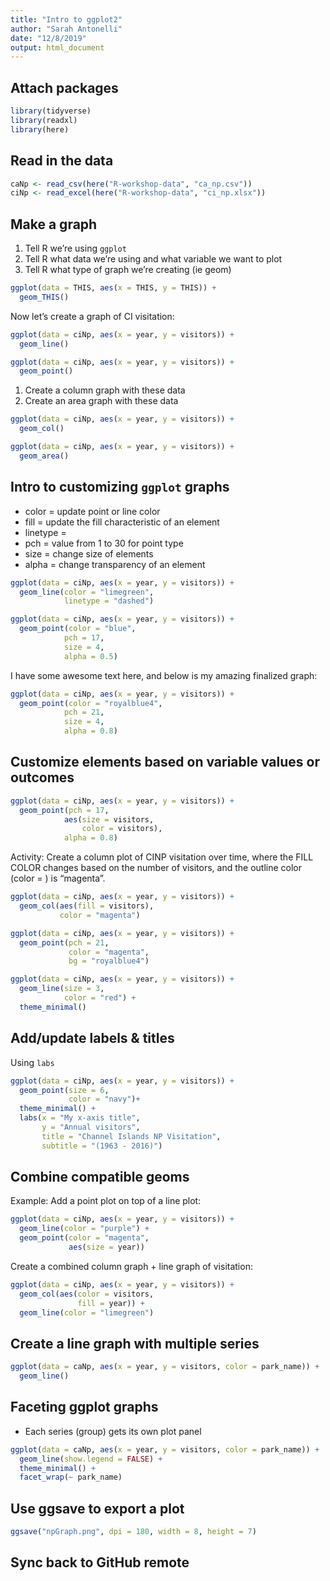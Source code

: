 ```yaml
---
title: "Intro to ggplot2"
author: "Sarah Antonelli"
date: "12/8/2019"
output: html_document
---
```


## Attach packages

```r
library(tidyverse)
library(readxl)
library(here)
```

## Read in the data

```r
caNp <- read_csv(here("R-workshop-data", "ca_np.csv"))
ciNp <- read_excel(here("R-workshop-data", "ci_np.xlsx"))
```

## Make a graph

1. Tell R we're using `ggplot`
2. Tell R what data we're using and what variable we want to plot
3. Tell R what type of graph we're creating (ie geom)

```r
ggplot(data = THIS, aes(x = THIS, y = THIS)) +
  geom_THIS()
```

Now let's create a graph of CI visitation:
```r
ggplot(data = ciNp, aes(x = year, y = visitors)) +
  geom_line()
```

```r
ggplot(data = ciNp, aes(x = year, y = visitors)) +
  geom_point()
```

1. Create a column graph with these data
2. Create an area graph with these data
```r
ggplot(data = ciNp, aes(x = year, y = visitors)) +
  geom_col()
```

```r
ggplot(data = ciNp, aes(x = year, y = visitors)) +
  geom_area()
```

## Intro to customizing `ggplot` graphs

- color = update point or line color
- fill = update the fill characteristic of an element
- linetype = 
- pch = value from 1 to 30 for point type
- size = change size of elements
- alpha = change transparency of an element

```r
ggplot(data = ciNp, aes(x = year, y = visitors)) +
  geom_line(color = "limegreen",
            linetype = "dashed")
```

```r
ggplot(data = ciNp, aes(x = year, y = visitors)) +
  geom_point(color = "blue",
            pch = 17,
            size = 4,
            alpha = 0.5)
```

I have some awesome text here, and below is my amazing finalized graph:

```r
ggplot(data = ciNp, aes(x = year, y = visitors)) +
  geom_point(color = "royalblue4",
            pch = 21,
            size = 4,
            alpha = 0.8)
```

## Customize elements based on variable values or outcomes

```r
ggplot(data = ciNp, aes(x = year, y = visitors)) +
  geom_point(pch = 17,
            aes(size = visitors,
                color = visitors),
            alpha = 0.8)
```

Activity: Create a column plot of CINP visitation over time, where the FILL COLOR changes based on the number of visitors, and the outline color (color = ) is "magenta".

```r
ggplot(data = ciNp, aes(x = year, y = visitors)) +
  geom_col(aes(fill = visitors),
           color = "magenta")
```

```r
ggplot(data = ciNp, aes(x = year, y = visitors)) +
  geom_point(pch = 21,
             color = "magenta",
             bg = "royalblue4")
```

```r
ggplot(data = ciNp, aes(x = year, y = visitors)) +
  geom_line(size = 3,
            color = "red") +
  theme_minimal()
```

## Add/update labels & titles

Using `labs` 

```r
ggplot(data = ciNp, aes(x = year, y = visitors)) +
  geom_point(size = 6,
             color = "navy")+
  theme_minimal() +
  labs(x = "My x-axis title",
       y = "Annual visitors",
       title = "Channel Islands NP Visitation",
       subtitle = "(1963 - 2016)")
```

## Combine compatible geoms

Example: Add a point plot on top of a line plot:

```r
ggplot(data = ciNp, aes(x = year, y = visitors)) +
  geom_line(color = "purple") +
  geom_point(color = "magenta",
             aes(size = year))
```

Create a combined column graph + line graph of visitation:

```r
ggplot(data = ciNp, aes(x = year, y = visitors)) +
  geom_col(aes(color = visitors,
               fill = year)) +
  geom_line(color = "limegreen")
```

## Create a line graph with multiple series

```r
ggplot(data = caNp, aes(x = year, y = visitors, color = park_name)) +
  geom_line()
```

## Faceting ggplot graphs

- Each series (group) gets its own plot panel

```r
ggplot(data = caNp, aes(x = year, y = visitors, color = park_name)) +
  geom_line(show.legend = FALSE) +
  theme_minimal() +
  facet_wrap(~ park_name)
```

## Use ggsave to export a plot

```r
ggsave("npGraph.png", dpi = 180, width = 8, height = 7)
```

## Sync back to GitHub remote